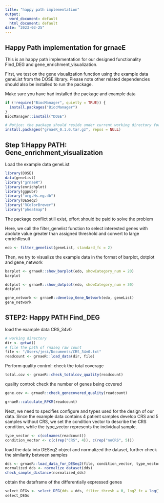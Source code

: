 ```yaml
---
title: "happy path implementation"
output:
  word_document: default
  html_document: default
date: "2023-03-25"
---
```


## Happy Path implementation for grnaeE
This is an happy path implementation for our designed functionality Find_DEG and gene_enrichment_visualization.


First, we test on the gene visualization function using the example data geneList from the DOSE library. Please note other related dependencies should
also be installed to run the package.


Make sure you have had installed the package and example data 


```r
if (!require("BiocManager", quietly = TRUE)) {
  install.packages("BiocManager")
}
BiocManager::install("DOSE")

# Notice: the package should reside under current working directory for installation
install.packages("grnaeR_0.1.0.tar.gz", repos = NULL)
```



## Step 1:Happy PATH: Gene_enrichment_visualization 
Load the example data geneList
```r
library(DOSE)
data(geneList)
library("grnaeR")
library(enrichplot)
library(ggpubr)
library("org.Hs.eg.db")
library(DESeq2)
library("RColorBrewer")
library("pheatmap")
```
The package conflict still exist, effort should be paid to solve the problem



Here, we call the filter_genelist function to select interested genes with abolute value greater than assigned threshold and convert to large enrichResult
```r
edo <- filter_genelist(geneList, standard_fc = 2)
```

Then, we try to visualize the example data in the format of barplot, dotplot and gene_network 

```r
barplot <- grnaeR::show_barplot(edo, showCategory_num = 20)
barplot
```


```r
dotplot <- grnaeR::show_dotplot(edo, showCategory_num = 30)
dotplot
```
```r
gene_network <- grnaeR::develop_Gene_Network(edo, geneList)
gene_network
```




## STEP2: Happy PATH Find_DEG
load the example data CRS_34v0 
```r
# working directory
dir <- getwd()
# file The path of rnaseq raw count
file <- "/Users/jesi/Documents/CRS_34v0.txt"
readcount <- grnaeR::load_data(dir, file)
```

Perform quality control: check the total coverage 
```r
total.cov <- grnaeR::check_totalcov_quality(readcount)
```

quality control: check the number of genes being covered
```r
gene.cov <- grnaeR::check_genecovered_quality(readcount)
```

```r
grnaeR::calculate_RPKM(readcount)
```


Next, we need to specifies configure and types used for the design of our  data. Since the example data contains 4 patient samples develop CRS and 5 samples without CRS, we set the condition vector to describe the CRS condition, while the type_vector represents the individual sample.
```r
type_vector <- c(colnames(readcount))
condition_vector <- c(c(rep("CRS", 4)), c(rep("noCRS", 5)))
```

load the data into DESeq2 object and normalized the dataset, further check the similarity between samples
```r
dds <- grnaeR::load_data_for_DESeq2(file, condition_vector, type_vector)
normalized_dds <- normalize_dataset(dds)
check_sample_distance(normalized_dds)
```

obtain the dataframe of the differentially expressed genes
```r
select_DEGs <- select_DEG(dds = dds, filter_thresh = 0, log2_fc = log(1.5, 2), padjust = 0.05)
select_DEGs
```








